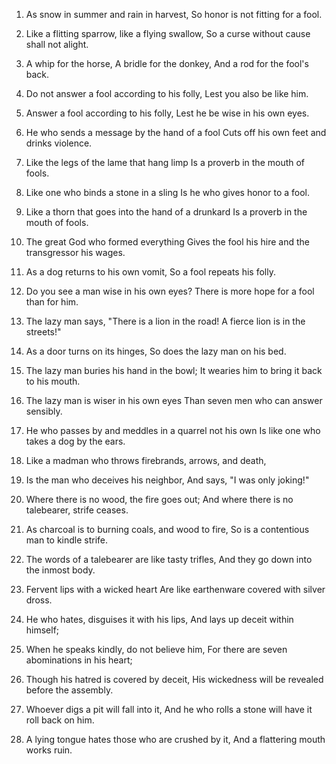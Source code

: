 
1. As snow in summer and rain in harvest, So honor is not fitting for a fool.

2. Like a flitting sparrow, like a flying swallow, So a curse without cause shall not alight.

3. A whip for the horse, A bridle for the donkey, And a rod for the fool's back.

4. Do not answer a fool according to his folly, Lest you also be like him.

5. Answer a fool according to his folly, Lest he be wise in his own eyes.

6. He who sends a message by the hand of a fool Cuts off his own feet and drinks violence.

7. Like the legs of the lame that hang limp Is a proverb in the mouth of fools.

8. Like one who binds a stone in a sling Is he who gives honor to a fool.

9. Like a thorn that goes into the hand of a drunkard Is a proverb in the mouth of fools.

10. The great God who formed everything Gives the fool his hire and the transgressor his wages.

11. As a dog returns to his own vomit, So a fool repeats his folly.

12. Do you see a man wise in his own eyes? There is more hope for a fool than for him.

13. The lazy man says, "There is a lion in the road! A fierce lion is in the streets!"

14. As a door turns on its hinges, So does the lazy man on his bed.

15. The lazy man buries his hand in the bowl; It wearies him to bring it back to his mouth.

16. The lazy man is wiser in his own eyes Than seven men who can answer sensibly.

17. He who passes by and meddles in a quarrel not his own Is like one who takes a dog by the ears.

18. Like a madman who throws firebrands, arrows, and death,

19. Is the man who deceives his neighbor, And says, "I was only joking!"

20. Where there is no wood, the fire goes out; And where there is no talebearer, strife ceases.

21. As charcoal is to burning coals, and wood to fire, So is a contentious man to kindle strife.

22. The words of a talebearer are like tasty trifles, And they go down into the inmost body.

23. Fervent lips with a wicked heart Are like earthenware covered with silver dross.

24. He who hates, disguises it with his lips, And lays up deceit within himself;

25. When he speaks kindly, do not believe him, For there are seven abominations in his heart;

26. Though his hatred is covered by deceit, His wickedness will be revealed before the assembly.

27. Whoever digs a pit will fall into it, And he who rolls a stone will have it roll back on him.

28. A lying tongue hates those who are crushed by it, And a flattering mouth works ruin.


